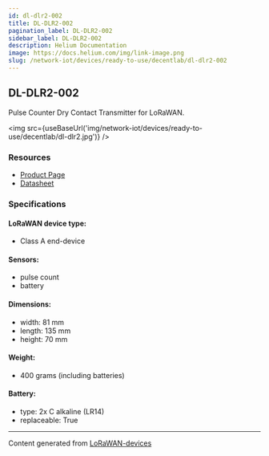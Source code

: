 ```yaml
---
id: dl-dlr2-002
title: DL-DLR2-002
pagination_label: DL-DLR2-002
sidebar_label: DL-DLR2-002
description: Helium Documentation
image: https://docs.helium.com/img/link-image.png
slug: /network-iot/devices/ready-to-use/decentlab/dl-dlr2-002
---
```



<LegacyContentBanner />

## DL-DLR2-002

Pulse Counter Dry Contact Transmitter for LoRaWAN.

<img src={useBaseUrl('img/network-iot/devices/ready-to-use/decentlab/dl-dlr2.jpg')} />

### Resources

- [Product Page](https://www.decentlab.com/products/analog-or-digital-sensor-device-for-lorawan)
- [Datasheet](https://cdn.decentlab.com/download/datasheets/Decentlab-DL-DLR2-datasheet.pdf)

### Specifications

#### LoRaWAN device type:

- Class A end-device

#### Sensors:

- pulse count
- battery

#### Dimensions:

- width: 81 mm
- length: 135 mm
- height: 70 mm

#### Weight:

- 400 grams (including batteries)

#### Battery:

- type: 2x C alkaline (LR14)
- replaceable: True

---

Content generated from [LoRaWAN-devices](https://github.com/TheThingsNetwork/lorawan-devices)
